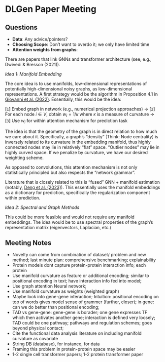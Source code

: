 # DLGen Paper Meeting

## Questions

- **Data**: Any advice/pointers?
- **Choosing Scope**: Don't want to overdo it; we only have limited time 
- **Attention weights from graphs**: 

There are papers that link GNNs and transformer architecture (see, e.g., Dwivedi & Bresson (2021)). 

*Idea 1: Manifold Embedding*

The core idea is to use manifolds, low-dimensional representations of potentially high-dimensional noisy graphs, as low-dimensional representations. A first strategy would be the algorithm in Proposition 4.1 in [Giovanni et al. (2022)](https://arxiv.org/pdf/2202.01185). Essentially, this would be the idea: 

[`1`] Embed graph in network (e.g., numerical projection approaches) -> [`2`] For each node $i \in V$, obtain $w_i = 1/\kappa$ where $\kappa$ is a measure of curvature -> [`3`] Use $w_i$ for within attention mechanism for prediction task 

The idea is that the geometry of the graph is in direct relation to how much we care about it. Specifically, a graph's "density" (Think: Node centrality) is inversely related to its curvature in the embedding manifold, thus highly connected nodes may lie in relatively "flat" space. "Outlier nodes" may lie in highly curved space. If we penalize by curvature, we have our desired weighting scheme. 

As opposed to convolutions, this attention mechanism is not only statistically principled but also respects the "network grammar". 

Literature that is closely related to this is "fused" GNN + manifold estimation (notably, [Deng et al. (2023)](https://arxiv.org/abs/2304.01081)). This essentially uses the manifold embeddings as a dictionary for prediction, specifically the regularization component within prediction. 

*Idea 2: Spectral and Graph Methods*

This could be more feasible and would not require any manifold embeddings. The idea would be to use spectral properties of the graph's representation matrix (eigenvectors, Laplacian, etc.) 

## Meeting Notes

- Novelty can come from combination of dataset/ problem and new method; last minute plan: comprehensive benchmarking; explainability  
- Protein models dont capture protein-protein interaction info; each protein 
- Use manifold curvature as feature or additional encoding; similar to positional encoding in text; have interaction info fed into model; 
- Use graph attention Neural network; 
- Use manifold curvature as weights (weighted graph)
- Maybe look into gene-gene interaction; Intuition: positional encoding on top of words gives model sense of grammer (further, closer); in gene: can we do better than positional encoding; 
- TAD vs gene-gene: gene-gene is borader; one gene expresses TF which then activates another gene; interaction is defined very loosely; TAD could be one pathway; pathways and regulation schemes; goes beyond physical contact; 
- Cite the functional data analysis literature on including manifold curvature as covariate 
- String DB (database), for instance, for data 
- Framing this problem in protein-protein space may be easier 
- 1-2 single cell transformer papers; 1-2 protein transformer paper
